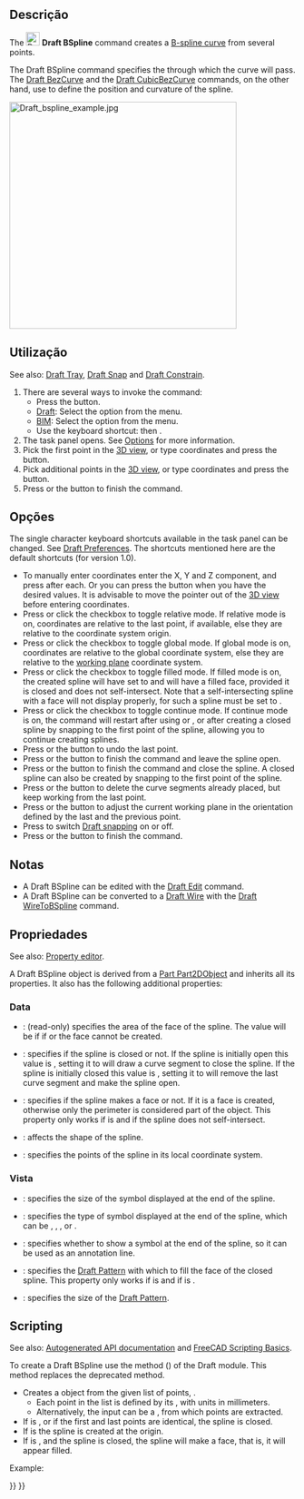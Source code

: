 <languages/>

<div class="mw-translate-fuzzy">
{{Docnav
|[[Draft_Polygon/pt-br|Polygon]]
|[[Draft_CubicBezCurve/pt-br|Curva de Bezier Cúbica]]
|[[Draft_Workbench/pt-br|Draft]]
|IconL=Draft_Polygon.svg
|IconR=Draft_CubicBezCurve.svg
|IconC=Workbench_Draft.svg
}}
</div>

{{GuiCommand
|Name=Draft BSpline
|MenuLocation=Drafting → B-spline<br>2D Drafting → B-spline
|Workbenches=[[Draft_Workbench|Draft]], [[BIM_Workbench|BIM]]
|Shortcut={{KEY|B}} {{KEY|S}}
|Version=0.7
|SeeAlso=[[Draft_Wire|Draft Wire]], [[Draft_CubicBezCurve|Draft CubicBezCurve]], [[Draft_BezCurve|Draft BezCurve]]
}}

<span id="Description"></span>
==Descrição== 

The [[Image:Draft_BSpline.svg|24px]] '''Draft BSpline''' command creates a [http://en.wikipedia.org/wiki/B-spline B-spline curve] from several points.

The Draft BSpline command specifies the {{Emphasis|exact points}} through which the curve will pass. The [[Draft BezCurve|Draft BezCurve]] and the [[Draft_CubicBezCurve|Draft CubicBezCurve]] commands, on the other hand, use {{Emphasis|control points}} to define the position and curvature of the spline. 

[[Image:Draft_bspline_example.jpg|400px]]
{{Caption|Spline defined by multiple points}}

<span id="Usage"></span>
==Utilização==

See also: [[Draft_Tray|Draft Tray]], [[Draft_Snap|Draft Snap]] and [[Draft_Constrain|Draft Constrain]].

# There are several ways to invoke the command:
#* Press the {{Button|[[Image:Draft_BSpline.svg|16px]] [[Draft_BSpline|B-spline]]}} button.
#* [[Draft_Workbench|Draft]]: Select the {{MenuCommand|Drafting → [[Image:Draft_BSpline.svg|16px]] B-spline}} option from the menu.
#* [[BIM_Workbench|BIM]]: Select the {{MenuCommand|2D Drafting → [[Image:Draft_BSpline.svg|16px]] B-spline}} option from the menu.
#* Use the keyboard shortcut: {{KEY|B}} then {{KEY|S}}.
# The {{MenuCommand|B-spline}} task panel opens. See [[#Options|Options]] for more information.
# Pick the first point in the [[3D_view|3D view]], or type coordinates and press the {{Button|[[Image:Draft_AddPoint.svg|16px]] Enter point}} button.
# Pick additional points in the [[3D_view|3D view]], or type coordinates and press the {{Button|[[Image:Draft_AddPoint.svg|16px]] Enter point}} button.
# Press {{KEY|Esc}} or the {{Button|Close}} button to finish the command.

<span id="Options"></span>
==Opções==

The single character keyboard shortcuts available in the task panel can be changed. See [[Draft_Preferences|Draft Preferences]]. The shortcuts mentioned here are the default shortcuts (for version 1.0).

* To manually enter coordinates enter the X, Y and Z component, and press {{KEY|Enter}} after each. Or you can press the {{Button|[[Image:Draft_AddPoint.svg|16px]] Enter point}} button when you have the desired values. It is advisable to move the pointer out of the [[3D_view|3D view]] before entering coordinates.
* Press {{KEY|R}} or click the {{MenuCommand|Relative}} checkbox to toggle relative mode. If relative mode is on, coordinates are relative to the last point, if available, else they are relative to the coordinate system origin.
* Press {{KEY|G}} or click the {{MenuCommand|Global}} checkbox to toggle global mode. If global mode is on, coordinates are relative to the global coordinate system, else they are relative to the [[Draft_SelectPlane|working plane]] coordinate system. {{Version|0.20}}
* Press {{KEY|F}} or click the {{MenuCommand|Filled}} checkbox to toggle filled mode. If filled mode is on, the created spline will have {{PropertyData|Make Face}} set to {{TRUE}} and will have a filled face, provided it is closed and does not self-intersect. Note that a self-intersecting spline with a face will not display properly, for such a spline {{PropertyData|Make Face}} must be set to {{FALSE}}.
* Press {{KEY|N}} or click the {{MenuCommand|Continue}} checkbox to toggle continue mode. If continue mode is on, the command will restart after using {{Button|[[Image:Draft_FinishLine.svg|16px]] Finish}} or {{Button|[[Image:Draft_CloseLine.svg|16px]] Close}}, or after creating a closed spline by snapping to the first point of the spline, allowing you to continue creating splines.
* Press {{KEY|/}} or the {{Button|[[Image:Draft_UndoLine.svg|16px]] Undo}} button to undo the last point.
* Press {{KEY|A}} or the {{Button|[[Image:Draft_FinishLine.svg|16px]] Finish}} button to finish the command and leave the spline open.
* Press {{KEY|O}} or the {{Button|[[Image:Draft_CloseLine.svg|16px]] Close}} button to finish the command and close the spline. A closed spline can also be created by snapping to the first point of the spline.
* Press {{KEY|W}} or the {{Button|[[Image:Draft Wipe.svg|16px]] Wipe}} button to delete the curve segments already placed, but keep working from the last point.
* Press {{KEY|U}} or the {{Button|[[Image:Draft SelectPlane.svg|16px]] [[Draft_SelectPlane|Set WP]]}} button to adjust the current working plane in the orientation defined by the last and the previous point.
* Press {{KEY|S}} to switch [[Draft_Snap|Draft snapping]] on or off.
* Press {{KEY|Esc}} or the {{Button|Close}} button to finish the command.

<span id="Notes"></span>
==Notas==

* A Draft BSpline can be edited with the [[Draft_Edit|Draft Edit]] command.
* A Draft BSpline can be converted to a [[Draft_Wire|Draft Wire]] with the [[Draft_WireToBSpline|Draft WireToBSpline]] command.

<span id="Properties"></span>
==Propriedades==

See also: [[Property_editor|Property editor]].

A Draft BSpline object is derived from a [[Part_Part2DObject|Part Part2DObject]] and inherits all its properties. It also has the following additional properties:

=== Data ===

{{TitleProperty|Draft}}

* {{PropertyData|Area|Area}}: (read-only) specifies the area of the face of the spline. The value will be {{value|0.0}} if {{PropertyData|Make Face}} if {{FALSE}} or the face cannot be created.
* {{PropertyData|Closed|Bool}}: specifies if the spline is closed or not. If the spline is initially open this value is {{FALSE}}, setting it to {{TRUE}} will draw a curve segment to close the spline. If the spline is initially closed this value is {{TRUE}}, setting it to {{FALSE}} will remove the last curve segment and make the spline open.
* {{PropertyData|Make Face|Bool}}: specifies if the spline makes a face or not. If it is {{TRUE}} a face is created, otherwise only the perimeter is considered part of the object. This property only works if {{PropertyData|Closed}} is {{TRUE}} and if the spline does not self-intersect.
* {{PropertyData|Parameterization|Float}}: affects the shape of the spline.
* {{PropertyData|Points|VectorList}}: specifies the points of the spline in its local coordinate system.

<span id="View"></span>
===Vista===

{{TitleProperty|Draft}}

* {{PropertyView|Arrow Size|Length}}: specifies the size of the symbol displayed at the end of the spline.
* {{PropertyView|Arrow Type|Enumeration}}: specifies the type of symbol displayed at the end of the spline, which can be {{value|Dot}}, {{value|Circle}}, {{value|Arrow}}, {{value|Tick}} or {{value|Tick-2}}.
* {{PropertyView|End Arrow|Bool}}: specifies whether to show a symbol at the end of the spline, so it can be used as an annotation line.
* {{PropertyView|Pattern|Enumeration}}: specifies the [[Draft_Pattern|Draft Pattern]] with which to fill the face of the closed spline. This property only works if {{PropertyData|Make Face}} is {{TRUE}} and if {{PropertyView|Display Mode}} is {{value|Flat Lines}}.
* {{PropertyView|Pattern Size|Float}}: specifies the size of the [[Draft_Pattern|Draft Pattern]].

==Scripting==

See also: [https://freecad.github.io/SourceDoc/ Autogenerated API documentation] and [[FreeCAD Scripting Basics|FreeCAD Scripting Basics]].

To create a Draft BSpline use the {{incode|make_bspline}} method ({{Version|0.19}}) of the Draft module. This method replaces the deprecated {{incode|makeBSpline}} method.

{{Code|code=
bspline = make_bspline(pointslist, closed=False, placement=None, face=None, support=None)
bspline = make_bspline(Part.Wire, closed=False, placement=None, face=None, support=None)
}}

* Creates a {{incode|bspline}} object from the given list of points, {{incode|pointslist}}.
** Each point in the list is defined by its {{incode|FreeCAD.Vector}}, with units in millimeters.
** Alternatively, the input can be a {{incode|Part.Wire}}, from which points are extracted.
* If {{incode|closed}} is {{incode|True}}, or if the first and last points are identical, the spline is closed.
* If {{incode|placement}} is {{incode|None}} the spline is created at the origin.
* If {{incode|face}} is {{incode|True}}, and the spline is closed, the spline will make a face, that is, it will appear filled.

Example:

{{Code|code=
import FreeCAD as App
import Draft

doc = App.newDocument()

p1 = App.Vector(0, 0, 0)
p2 = App.Vector(1000, 1000, 0)
p3 = App.Vector(2000, 0, 0)

spline1 = Draft.make_bspline([p1, p2, p3], closed=False)
spline2 = Draft.make_bspline([p1, 2*p3, 1.3*p2], closed=False)
spline3 = Draft.make_bspline([1.3*p3, p1, -1.7*p2], closed=False)

doc.recompute()
}}


<div class="mw-translate-fuzzy">
{{Docnav
|[[Draft_Polygon/pt-br|Polygon]]
|[[Draft_CubicBezCurve/pt-br|Curva de Bezier Cúbica]]
|[[Draft_Workbench/pt-br|Draft]]
|IconL=Draft_Polygon.svg
|IconR=Draft_CubicBezCurve.svg
|IconC=Workbench_Draft.svg
}}
</div>

{{Draft Tools navi{{#translation:}}}}
{{Userdocnavi{{#translation:}}}}